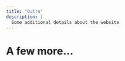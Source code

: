 ```yaml
---
title: "Outro"
description: |
  Some additional details about the website
---
```


# A few more... {#wrapup}
